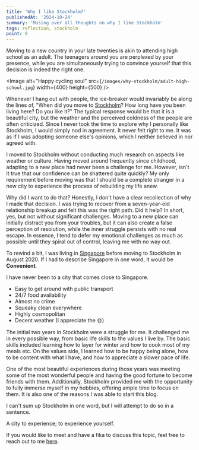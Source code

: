 ```yaml
---
title: 'Why I like Stockholm?'
publishedAt: '2024-10-24'
summary: 'Musing over all thoughts on why I like Stockholm'
tags: reflection, stockholm
point: 9
---
```


Moving to a new country in your late twenties is akin to attending high school as an adult.
The teenagers around you are perplexed by your presence, while you are simultaneously trying to convince yourself
that this decision is indeed the right one.

<Image
  alt="Happy cycling soul"
  src={`/images/why-stockholm/adult-high-school.jpg`}
  width={400}
  height={500}
/>

Whenever I hang out with people, the ice-breaker would invariably be along the lines of,
"When did you move to [Stockholm](https://www.visitstockholm.com/)? How long have you been living here? Do you like it?"
The typical response would be that it is a beautiful city, but the weather and the perceived coldness of the people are often criticized.
Since I never took the time to explore why I personally like Stockholm, I would simply nod in agreement. It never felt right to me.
It was as if I was adopting someone else's opinions, which I neither believed in nor agreed with.

I moved to Stockholm without conducting much research on aspects like weather or culture.
Having moved around frequently since childhood, adapting to a new place had never been a challenge for me.
However, isn't it true that our confidence can be shattered quite quickly? My only requirement
before moving was that I should be a complete stranger in a new city to experience the process of rebuilding my life anew.

Why did I want to do that? Honestly, I don't have a clear recollection of why I made that decision.
I was trying to recover from a seven-year-old relationship breakup and felt this was the right path. Did it help?
In short, yes, but not without significant challenges. Moving to a new place can initially distract you from your troubles,
but it can also create a false perception of resolution, while the inner struggle persists with no real escape.
In essence, I tend to defer my emotional challenges as much as possible until they spiral out of control, leaving me with no way out.

To rewind a bit, I was living in [Singapore](https://www.visitsingapore.com/) before moving to Stockholm in August 2020. If I had to describe Singapore
in one word, it would be **Convenient**.

I have never been to a city that comes close to Singapore.

- Easy to get around with public transport
- 24/7 food availability
- Almost no crime
- Squeaky clean everywhere
- Highly cosmopolitan
- Decent weather (I appreciate the 🌞)

The initial two years in Stockholm were a struggle for me. It challenged me in every possible way,
from basic life skills to the values I live by. The basic skills included learning how to layer for winter
and how to cook most of my meals etc. On the values side, I learned how to be happy being alone,
how to be content with what I have, and how to appreciate a slower pace of life.

One of the most beautiful experiences during those years was meeting some of the most wonderful people and
having the good fortune to become friends with them. Additionally,
Stockholm provided me with the opportunity to fully immerse myself in my hobbies, offering ample time to focus on them.
It is also one of the reasons I was able to start this blog.

I can't sum up Stockholm in one word, but I will attempt to do so in a sentence.

<Callout emoji="☃️">

A city to experience; to experience yourself.

</Callout>

If you would like to meet and have a fika to discuss this topic, feel free to reach out to me [here](mailto:rahul.rrixe@gmail.com).

